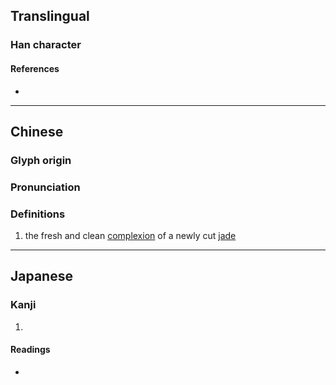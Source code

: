 {{character info}}
==Translingual==

===Han character===
{{Han char|rn=96|rad=玉|as=13|sn=17|four=11131|canj=MGMGH|ids=⿰𤣩瑟}}

====References====
* {{Han ref|kx=0743.180|dkj=21288|dj=1152.150|hdz=21139.080|uh=74B1|ud=29873|bh=ED6C|bd=60780}}

----

==Chinese==
{{zh-forms}}

===Glyph origin===
{{Han etym}}

===Pronunciation===
{{zh-pron
|m=sè
|c=sat1
|mn=
|mc=y
|oc=y
|cat=
}}

===Definitions===
{{zh-hanzi}}

# the fresh and clean [[complexion]] of a newly cut [[jade]]

----

==Japanese==

===Kanji===
{{ja-kanji|grade=|rs=玉13}}

# {{rfdef|ja|sort=玉13}}

====Readings====
* {{ja-readings|on=[[しつ]] (shitsu), [[しち]] (shichi)|kun=[[あざやか]] (azayaka)|nanori=}}